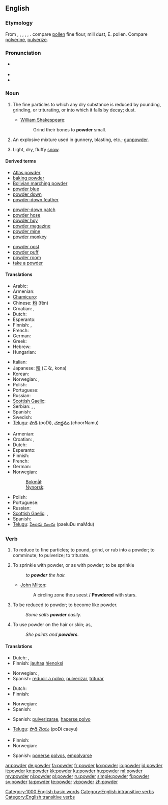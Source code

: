 ==English==
{{wikipedia}}
{{attention|en}}

===Etymology===
From {{etyl|enm|en}} {{term|poudre||lang=enm}}, {{term|pouldre||lang=enm}}, {{etyl|fro}} {{term|poudre||lang=fro}}, {{term|poldre||lang=fro}}, {{term|puldre||lang=fro}}, {{etyl|la}} {{term|pulvis||lang=la|dust, powder}}. compare [[pollen]] fine flour, mill dust, E. pollen. Compare [[polverine]], [[pulverize]].

===Pronunciation===
* {{a|UK}} {{IPA|/paʊ.də(ɹ)/}}
* {{audio|en-us-powder.ogg|Audio (US)}}
* {{rhymes|aʊdə(r)}}

===Noun===
{{en-noun|s|-}}

# The fine particles to which any dry substance is reduced by pounding, grinding, or triturating, or into which it falls by decay; dust.
#* {{rfdate}} [[w:William Shakespeare|William Shakespeare]]:
#*: Grind their bones to '''powder''' small.
# An explosive mixture used in gunnery, blasting, etc.; [[gunpowder]].
# {{informal}} Light, dry, fluffy [[snow]].

====Derived terms====
{{rel-top3|Terms derived from powder (noun)}}
* [[Atlas powder]]
* [[baking powder]]
* [[Bolivian marching powder]]
* [[powder blue]]
* [[powder down]]
* [[powder-down feather]]
{{rel-mid3}}
* [[powder-down patch]]
* [[powder hose]]
* [[powder hoy]]
* [[powder magazine]]
* [[powder mine]]
* [[powder monkey]]
{{rel-mid3}}
* [[powder post]]
* [[powder puff]]
* [[powder room]]
* [[take a powder]]
{{rel-bottom}}

====Translations====
{{trans-top|dust}}
* Arabic: {{Arab|[[مسحوق]]}} {{IPAchar|(masħūq)}} {{m}}
* Armenian: {{t-|hy|փոշի|tr=p'oši}}
* [[Chamicuro]]: {{tø|ccc|ijpe}}
* Chinese: [[粉]] (fěn)
* Croatian: {{t-|hr|prah|m|alt=prȃh}}, {{t-|hr|prašina|f|alt=pràšina}}
* Dutch: {{t-|nl|poeder|m}}
* Esperanto: {{t-|eo|pulvoro|xs=Esperanto}}
* Finnish: {{t+|fi|jauhe}}, {{t+|fi|pulveri}}
* French: {{t+|fr|poudre|m}}
* German: {{t+|de|Puder|m}}
* Greek: {{t+|el|σκόνη}}
* Hebrew: {{t+|he|אבקה|f|tr=avka}}
* Hungarian: {{t+|hu|por}}
{{trans-mid}}
* Italian: {{t+|it|polvere|m}}
* Japanese: [[粉]] (こな, kona)
* Korean: {{t+|ko|가루|tr=garu|sc=Hang}}
* Norwegian: {{t|no|pudder|n}},  {{t+|no|støv|n}}
* Polish: {{t+|pl|proszek|m}}
* Portuguese: {{t+|pt|pó|m}}
* Russian: {{t+|ru|порошок|m|tr=porošók}}
* [[Scottish Gaelic]]: {{t-|gd|fùdar|m|xs=Scottish Gaelic}}
* Serbian: {{t-|sr|prašak|m}}, {{t-|sr|prašina|f}}, {{t-|sr|prah|m}}
* Spanish: {{t+|es|polvo|m}}
* Swedish: {{t-|sv|puder|c}}
* [[Telugu]]: [[పొడి]] (poDi), [[చూర్ణము]] (choorNamu)
{{trans-bottom}}

{{trans-top|gunpowder}}
* Armenian: {{t-|hy|վառոդ|tr=vaṙod}}
* Croatian: {{t+|hr|barut|m|alt=bárut}}, {{t|hr|puščani prah|m|alt=pùščanī prȃh}}
* Dutch: {{t+|nl|buskruit}}
* Esperanto: {{t-|eo|pulvo|xs=Esperanto}}
* Finnish: {{t-|fi|ruuti}}
* French: {{t+|fr|poudre|m}}
* German: {{t+|de|Schießpulver|n}}
* Norwegian:
*: [[Bokmål]]: {{tø|no|krutt|n}}
*: [[Nynorsk]]: {{t-|nn|krut|n|xs=Norwegian Nynorsk}}
{{trans-mid}}
* Polish: {{t+|pl|proch|m}}
* Portuguese: {{t+|pt|pólvora|f}}
* Russian: {{t+|ru|порох|m|tr=pórox}}
* [[Scottish Gaelic]]: {{t-|gd|fùdar|m|xs=Scottish Gaelic}},  {{t-|gd|fùdar-gunna|m|xs=Scottish Gaelic}}
* Spanish: {{t+|es|pólvora|f}}
* [[Telugu]]: [[పేలుడు మందు]] (paeluDu maMdu)
{{trans-bottom}}

===Verb===
{{en-verb}}

# {{transitive}} To reduce to fine particles; to pound, grind, or rub into a powder; to comminute; to pulverize; to triturate.
# {{transitive}} To sprinkle with powder, or as with powder; to be sprinkle
#: ''to '''powder''' the hair.''
#* {{rfdate}} [[w:John Milton|John Milton]]:
#*: A circling zone thou seest / '''Powdered''' with stars.
# {{intransitive}} To be reduced to powder; to become like powder.
#: ''Some salts '''powder''' easily.''
# {{intransitive}} To use powder on the hair or skin; as,
#: ''She paints and '''powders'''.''

====Translations====
{{trans-top|To reduce to fine particles}}
* Dutch: {{t|nl|fijnmalen}},  {{t+|nl|malen}}
* Finnish: [[jauhaa]] [[hieno|hienoksi]]
{{trans-mid}}
* Norwegian: {{t|no|pulverisere}},  {{t+|no|knuse}}
* Spanish: [[reducir a polvo]], [[pulverizar]], [[triturar]]
{{trans-bottom}}

{{trans-top|To sprinkle with powder}}
* Dutch: {{t|nl|bepoederen}}
* Finnish: {{t-|fi|sirotella}}
{{trans-mid}}
* Norwegian: {{t-|no|pudre}}
* Spanish: {{t-|es|espolvorear}}
{{trans-bottom}}

{{trans-top|To be reduced to powder}}
* Spanish: [[pulverizarse]], [[hacerse polvo]]
{{trans-mid}}
* [[Telugu]]: [[పొడి చేయు]] (poDi caeyu)
{{trans-bottom}}

{{trans-top|To use powder on the hair or skin}}
* Finnish: {{t-|fi|puuteroida}}
* Norwegian: {{t-|no|pudre}}
{{trans-mid}}
* Spanish: [[ponerse polvos]], [[empolvarse]]
{{trans-bottom}}

[[Category:1000 English basic words]]
[[Category:English intransitive verbs]]
[[Category:English transitive verbs]]

[[ar:powder]]
[[de:powder]]
[[fa:powder]]
[[fr:powder]]
[[ko:powder]]
[[io:powder]]
[[id:powder]]
[[it:powder]]
[[kn:powder]]
[[kk:powder]]
[[ku:powder]]
[[hu:powder]]
[[ml:powder]]
[[my:powder]]
[[nl:powder]]
[[pl:powder]]
[[ru:powder]]
[[simple:powder]]
[[fi:powder]]
[[sv:powder]]
[[ta:powder]]
[[te:powder]]
[[vi:powder]]
[[zh:powder]]